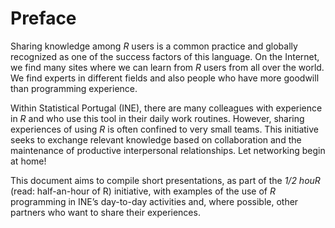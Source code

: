 # Preface {.unnumbered}

Sharing knowledge among *R* users is a common practice and globally recognized as one of the success factors of this language. On the Internet, we find many sites where we can learn from *R* users from all over the world. We find experts in different fields and also people who have more goodwill than programming experience.

Within Statistical Portugal (INE), there are many colleagues with experience in *R* and who use this tool in their daily work routines. However, sharing experiences of using *R* is often confined to very small teams. This initiative seeks to exchange relevant knowledge based on collaboration and the maintenance of productive interpersonal relationships. Let networking begin at home!

This document aims to compile short presentations, as part of the *1/2 houR* (read: half-an-hour of R) initiative, with examples of the use of *R* programming in INE's day-to-day activities and, where possible, other partners who want to share their experiences.



